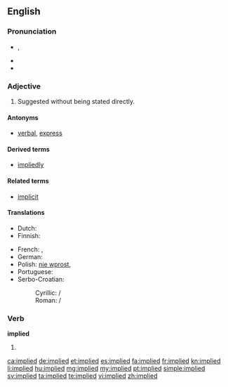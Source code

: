 ==English==

===Pronunciation===
* {{IPA|/ɪmˈplaɪd/}}, {{X-SAMPA|/Im"plaId/}}
* {{audio|en-us-implied.ogg|Audio (US)}}
* {{rhymes|aɪd}}

===Adjective===
{{en-adj}}

# Suggested without being stated directly.

====Antonyms====
* {{sense|suggested without being stated}} [[verbal]], [[express]]

====Derived terms====
* [[impliedly]]

====Related terms====
* [[implicit]]

====Translations====
{{trans-top|suggested without being stated directly}}
* Dutch: {{t-|nl|onrechtstreeks}}
* Finnish: {{t-|fi|epäsuora}}
{{trans-mid}}
* French: {{t+|fr|sous-entendu}}, {{t+|fr|implicite}}
* German: {{t-|de|impliziert}}
* Polish: [[nie wprost]], {{t-|pl|dorozumiany|m}}
* Portuguese: {{t+|pt|subentendido}}
* Serbo-Croatian:
*: Cyrillic: {{t-|sh|подразумеван|m}} / {{t-|sh|подразумијеван|m}}
*: Roman: {{t-|sh|podrazumevan|m}} / {{t-|sh|podrazumijevan|m}}
{{trans-bottom}}

===Verb===
'''implied'''

# {{past of|imply}}

[[ca:implied]]
[[de:implied]]
[[et:implied]]
[[es:implied]]
[[fa:implied]]
[[fr:implied]]
[[kn:implied]]
[[li:implied]]
[[hu:implied]]
[[mg:implied]]
[[my:implied]]
[[pt:implied]]
[[simple:implied]]
[[sv:implied]]
[[ta:implied]]
[[te:implied]]
[[vi:implied]]
[[zh:implied]]